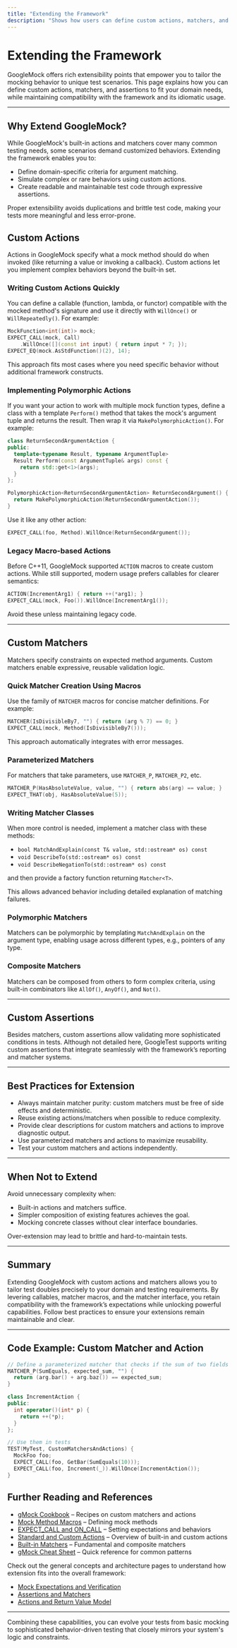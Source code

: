 ```yaml
---
title: "Extending the Framework"
description: "Shows how users can define custom actions, matchers, and assertions to tailor the framework for unique test scenarios. Clarifies when and how to leverage extensibility without breaking compatibility."
---
```


# Extending the Framework

GoogleMock offers rich extensibility points that empower you to tailor the mocking behavior to unique test scenarios. This page explains how you can define custom actions, matchers, and assertions to fit your domain needs, while maintaining compatibility with the framework and its idiomatic usage.

---

## Why Extend GoogleMock?

While GoogleMock's built-in actions and matchers cover many common testing needs, some scenarios demand customized behaviors. Extending the framework enables you to:

- Define domain-specific criteria for argument matching.
- Simulate complex or rare behaviors using custom actions.
- Create readable and maintainable test code through expressive assertions.

Proper extensibility avoids duplications and brittle test code, making your tests more meaningful and less error-prone.


## Custom Actions

Actions in GoogleMock specify what a mock method should do when invoked (like returning a value or invoking a callback). Custom actions let you implement complex behaviors beyond the built-in set.

### Writing Custom Actions Quickly

You can define a callable (function, lambda, or functor) compatible with the mocked method's signature and use it directly with `WillOnce()` or `WillRepeatedly()`. For example:

```cpp
MockFunction<int(int)> mock;
EXPECT_CALL(mock, Call)          
    .WillOnce([](const int input) { return input * 7; });
EXPECT_EQ(mock.AsStdFunction()(2), 14);
```

This approach fits most cases where you need specific behavior without additional framework constructs.

### Implementing Polymorphic Actions

If you want your action to work with multiple mock function types, define a class with a template `Perform()` method that takes the mock's argument tuple and returns the result. Then wrap it via `MakePolymorphicAction()`. For example:

```cpp
class ReturnSecondArgumentAction {
public:
  template<typename Result, typename ArgumentTuple>
  Result Perform(const ArgumentTuple& args) const {
    return std::get<1>(args);
  }
};

PolymorphicAction<ReturnSecondArgumentAction> ReturnSecondArgument() {
  return MakePolymorphicAction(ReturnSecondArgumentAction());
}
```

Use it like any other action:

```cpp
EXPECT_CALL(foo, Method).WillOnce(ReturnSecondArgument());
```

### Legacy Macro-based Actions

Before C++11, GoogleMock supported `ACTION` macros to create custom actions. While still supported, modern usage prefers callables for clearer semantics:

```cpp
ACTION(IncrementArg1) { return ++(*arg1); }
EXPECT_CALL(mock, Foo()).WillOnce(IncrementArg1());
```

Avoid these unless maintaining legacy code.

---

## Custom Matchers

Matchers specify constraints on expected method arguments. Custom matchers enable expressive, reusable validation logic.

### Quick Matcher Creation Using Macros

Use the family of `MATCHER` macros for concise matcher definitions. For example:

```cpp
MATCHER(IsDivisibleBy7, "") { return (arg % 7) == 0; }
EXPECT_CALL(mock, Method(IsDivisibleBy7()));
```

This approach automatically integrates with error messages.

### Parameterized Matchers

For matchers that take parameters, use `MATCHER_P`, `MATCHER_P2`, etc.

```cpp
MATCHER_P(HasAbsoluteValue, value, "") { return abs(arg) == value; }
EXPECT_THAT(obj, HasAbsoluteValue(5));
```

### Writing Matcher Classes

When more control is needed, implement a matcher class with these methods:

- `bool MatchAndExplain(const T& value, std::ostream* os) const`
- `void DescribeTo(std::ostream* os) const`
- `void DescribeNegationTo(std::ostream* os) const`

and then provide a factory function returning `Matcher<T>`.

This allows advanced behavior including detailed explanation of matching failures.

### Polymorphic Matchers

Matchers can be polymorphic by templating `MatchAndExplain` on the argument type, enabling usage across different types, e.g., pointers of any type.

### Composite Matchers

Matchers can be composed from others to form complex criteria, using built-in combinators like `AllOf()`, `AnyOf()`, and `Not()`.


---

## Custom Assertions

Besides matchers, custom assertions allow validating more sophisticated conditions in tests. Although not detailed here, GoogleTest supports writing custom assertions that integrate seamlessly with the framework’s reporting and matcher systems.


---

## Best Practices for Extension

- Always maintain matcher purity: custom matchers must be free of side effects and deterministic.
- Reuse existing actions/matchers when possible to reduce complexity.
- Provide clear descriptions for custom matchers and actions to improve diagnostic output.
- Use parameterized matchers and actions to maximize reusability.
- Test your custom matchers and actions independently.


---

## When Not to Extend

Avoid unnecessary complexity when:

- Built-in actions and matchers suffice.
- Simpler composition of existing features achieves the goal.
- Mocking concrete classes without clear interface boundaries.

Over-extension may lead to brittle and hard-to-maintain tests.

---

## Summary

Extending GoogleMock with custom actions and matchers allows you to tailor test doubles precisely to your domain and testing requirements. By levering callables, matcher macros, and the matcher interface, you retain compatibility with the framework’s expectations while unlocking powerful capabilities. Follow best practices to ensure your extensions remain maintainable and clear.


---

## Code Example: Custom Matcher and Action

```cpp
// Define a parameterized matcher that checks if the sum of two fields equals a value.
MATCHER_P(SumEquals, expected_sum, "") {
  return (arg.bar() + arg.baz()) == expected_sum;
}

class IncrementAction {
public:
  int operator()(int* p) {
    return ++(*p);
  }
};

// Use them in tests
TEST(MyTest, CustomMatchersAndActions) {
  MockFoo foo;
  EXPECT_CALL(foo, GetBar(SumEquals(10)));
  EXPECT_CALL(foo, Increment(_)).WillOnce(IncrementAction());
}
```


## Further Reading and References

- [gMock Cookbook](https://google.github.io/googletest/gmock_cook_book.html#NewMatchers) – Recipes on custom matchers and actions
- [Mock Method Macros](../api_reference/mocking_core/mock_method_macros) – Defining mock methods
- [EXPECT_CALL and ON_CALL](../api_reference/mocking_core/expect_call_on_call) – Setting expectations and behaviors
- [Standard and Custom Actions](../api_reference/actions_and_advanced/standard_actions) – Overview of built-in and custom actions
- [Built-in Matchers](../api_reference/matchers_assertions/builtin_matchers) – Fundamental and composite matchers
- [gMock Cheat Sheet](../docs/gmock_cheat_sheet.md) – Quick reference for common patterns

Check out the general concepts and architecture pages to understand how extension fits into the overall framework:

- [Mock Expectations and Verification](../concepts/core-models/mock-expectations)
- [Assertions and Matchers](../concepts/core-models/assertions-matchers)
- [Actions and Return Value Model](../concepts/core-models/actions-advanced)

---

Combining these capabilities, you can evolve your tests from basic mocking to sophisticated behavior-driven testing that closely mirrors your system's logic and constraints.